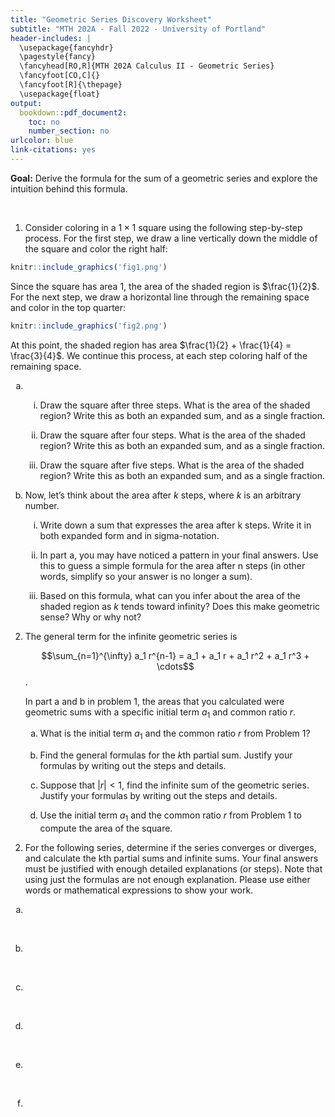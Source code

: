 ```yaml
---
title: "Geometric Series Discovery Worksheet"
subtitle: "MTH 202A - Fall 2022 - University of Portland"
header-includes: |
  \usepackage{fancyhdr}
  \pagestyle{fancy}
  \fancyhead[RO,R]{MTH 202A Calculus II - Geometric Series}
  \fancyfoot[CO,C]{}
  \fancyfoot[R]{\thepage}
  \usepackage{float}
output:
  bookdown::pdf_document2:
    toc: no
    number_section: no
urlcolor: blue
link-citations: yes
---
```


**Goal:** Derive the formula for the sum of a geometric series and explore the intuition behind this formula.

\

(1) Consider coloring in a $1 \times 1$ square using the following step-by-step process. For the first step, we draw a line vertically down the middle of the square and color the right half:

```r
knitr::include_graphics('fig1.png')
```

Since the square has area $1$, the area of the shaded region is $\frac{1}{2}$. For the next step, we draw a horizontal line through the remaining space and color in the top quarter:

```r
knitr::include_graphics('fig2.png')
```

At this point, the shaded region has area $\frac{1}{2} + \frac{1}{4} = \frac{3}{4}$. We continue this process, at each step coloring half of the remaining space.

  a.  i. Draw the square after three steps. What is the area of the shaded region? Write this as both an expanded sum, and as a single fraction.
  
      ii. Draw the square after four steps. What is the area of the shaded region? Write this as both an expanded sum, and as a single fraction.
      
      iii. Draw the square after five steps. What is the area of the shaded region? Write this as both an expanded sum, and as a single fraction.

  b. Now, let's think about the area after $k$ steps, where $k$ is an arbitrary number.
  
      i. Write down a sum that expresses the area after k steps. Write it in both expanded form and in sigma-notation.
      
      ii. In part a, you may have noticed a pattern in your final answers. Use this to guess a simple formula for the area after n steps (in other words, simplify so your answer is no longer a sum).
      
      iii. Based on this formula, what can you infer about the area of the shaded region as $k$ tends toward infinity? Does this make geometric sense? Why or why not?
      
\newpage

(2) The general term for the infinite geometric series is
     
     $$\sum_{n=1}^{\infty} a_1 r^{n-1} = a_1 + a_1 r + a_1 r^2 + a_1 r^3 + \cdots$$.
     
     In part a and b in problem 1, the areas that you calculated were geometric sums with a specific initial term $a_1$ and common ratio $r$.
     
     a. What is the initial term $a_1$ and the common ratio $r$ from Problem 1?
     
     b. Find the general formulas for the $k$th partial sum. Justify your formulas by writing out the steps and details.
     
     c. Suppose that $|r| < 1$, find the infinite sum of the geometric series. Justify your formulas by writing out the steps and details.
     
     d. Use the initial term $a_1$ and the common ratio $r$ from Problem 1 to compute the area of the square.
      
\newpage

(2) For the following series, determine if the series converges or diverges, and calculate the kth partial sums and infinite sums. Your final answers must be justified with enough detailed explanations (or steps). Note that using just the formulas are not enough explanation. Please use either words or mathematical expressions to show your work.

  a.    \begin{flalign*}
        \sum_{n=1}^{\infty} 2 \cdot \left( \frac{1}{3} \right)^{n-1} &&
        \end{flalign*}
        
\

  b.    \begin{flalign*}
        \frac{1}{4} + \frac{1}{8} + \frac{1}{16} + \cdots &&
        \end{flalign*}

\

  c.    \begin{flalign*}
        \sum_{n=1}^{\infty} \frac{e}{\pi^{n-1}} &&
        \end{flalign*}

\

  d.    \begin{flalign*}
        0.9 + 0.09 + 0.009 + \cdots &&
        \end{flalign*}
 
\ 
  
  e.    \begin{flalign*}
        \sum_{n=1}^{10} 2 \left( \frac{2}{3} \right)^{n-1} &&
        \end{flalign*}

\
 
  f.    \begin{flalign*}
        \sum_{n=1}^{\infty} (-2)^{n-1} &&
        \end{flalign*}
  
